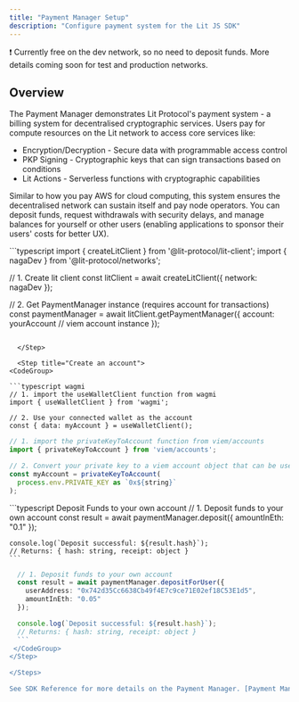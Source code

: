 ```yaml
---
title: "Payment Manager Setup"
description: "Configure payment system for the Lit JS SDK"
---
```


<Warning>
  ❗️ Currently free on the dev network, so no need to deposit funds. More details coming soon for test and
  production networks.
</Warning>

## Overview

The Payment Manager demonstrates Lit Protocol's payment system - a billing system for decentralised cryptographic services. Users pay for compute resources on the Lit network to access core services like:

- Encryption/Decryption - Secure data with programmable access control
- PKP Signing - Cryptographic keys that can sign transactions based on conditions
- Lit Actions - Serverless functions with cryptographic capabilities

Similar to how you pay AWS for cloud computing, this system ensures the decentralised network can sustain itself and pay node operators. You can deposit funds, request withdrawals with security delays, and manage balances for yourself or other users (enabling applications to sponsor their users' costs for better UX).

<Steps>
  <Step title="Payment Manager Setup">
```typescript
import { createLitClient } from '@lit-protocol/lit-client';
import { nagaDev } from '@lit-protocol/networks';

// 1. Create lit client
const litClient = await createLitClient({ network: nagaDev });

// 2. Get PaymentManager instance (requires account for transactions)
const paymentManager = await litClient.getPaymentManager({ 
  account: yourAccount // viem account instance
});

```

  </Step>

  <Step title="Create an account">
<CodeGroup>

```typescript wagmi
// 1. import the useWalletClient function from wagmi
import { useWalletClient } from 'wagmi';

// 2. Use your connected wallet as the account
const { data: myAccount } = useWalletClient();
```

```typescript viem/accounts
// 1. import the privateKeyToAccount function from viem/accounts
import { privateKeyToAccount } from 'viem/accounts';

// 2. Convert your private key to a viem account object that can be used for payment operations.
const myAccount = privateKeyToAccount(
  process.env.PRIVATE_KEY as `0x${string}`
);
```

</CodeGroup>
  </Step>

  <Step title="Deposit funds">

   <CodeGroup>
  ```typescript Deposit Funds to your own account
    // 1. Deposit funds to your own account
    const result = await paymentManager.deposit({ 
      amountInEth: "0.1" 
    });

    console.log(`Deposit successful: ${result.hash}`);
    // Returns: { hash: string, receipt: object }
    ```

  ```typescript Deposit for Another User
    // 1. Deposit funds to your own account
    const result = await paymentManager.depositForUser({ 
      userAddress: "0x742d35Cc6638Cb49f4E7c9ce71E02ef18C53E1d5",
      amountInEth: "0.05"
    });

    console.log(`Deposit successful: ${result.hash}`);
    // Returns: { hash: string, receipt: object }
    ```
   </CodeGroup>
  </Step>

</Steps>

See SDK Reference for more details on the Payment Manager. [Payment Manager Reference](/sdk-reference/payment-manager)